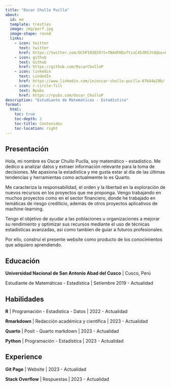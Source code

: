 ```yaml
---
title: "Oscar Chullo Puclla"
about:
  id: me
  template: trestles
  image: img/perf.jpg
  image-shape: round
  links:
    - icon: twitter
      text: twitter
      href: https://twitter.com/OChP193029?t=TN4dFKDvftisC453R5JtdQ&s=09
    - icon: github
      text: Github
      href: https://github.com/OscarChulloP
    - icon: linkedin
      text: LindedIn
      href: https://www.linkedin.com/in/oscar-chullo-puclla-87644a28b/
    - icon: r-circle-fill
      text: Rpubs
      href: https://rpubs.com/Oscar_ChulloP
description: "Estudiante de Matemáticas - Estadística"
format:
  html:
    toc: true
    toc-depth: 2
    toc-title: Contenidos
    toc-location: right
---
```

 
## Presentación

Hola, mi nombre es Oscar Chullo Puclla, soy matemático - estadístico. Me dedico a analizar datos y extraer información relevante para la toma de decisiones. Me apasiona la estadística y me gusta estar al día de las últimas tendencias y herramientas como actualmemte lo es Quarto. 

Me caracteriza la responsabilidad, el orden y la libertad en la exploración de nuevos recursos en los proyectos que me proponga. Vengo trabajando en muchos proyectos como en el sector financiero, donde he trabajado en temáticas de riesgo crediticio, además de otros proyectos aplicativos de machine-learning. 

Tengo el objetivo de ayudar a las poblaciones u organizaciones a mejorar su rendimiento y optimizar sus recursos mediante el uso de técnicas estadísticas avanzadas, asi como tambien de guiar a futuros profesionales.

Por ello, construí el presente website como producto de los conocimientos que adquiero aprendiendo.

## Educación

**Universidad Nacional de San Antonio Abad del Cusco** | Cusco, Perú

Estudiante de Matemáticas - Estadística | Setiembre 2019 - Actualidad

## Habilidades

**R**   | Programación - Estadística - Datos | 2022 - Actualidad

**Rmarkdown** | Redacción académica y científica | 2023 - Actualidad

**Quarto** | Posit - Quarto markdown | 2023 - Actualidad

**Python** | Programación - Estadística  | 2023 - Actualidad

## Experience

**Git Page** | Website | 2023 - Actualidad

**Stack Overflow** | Respuestas | 2023 - Actualidad